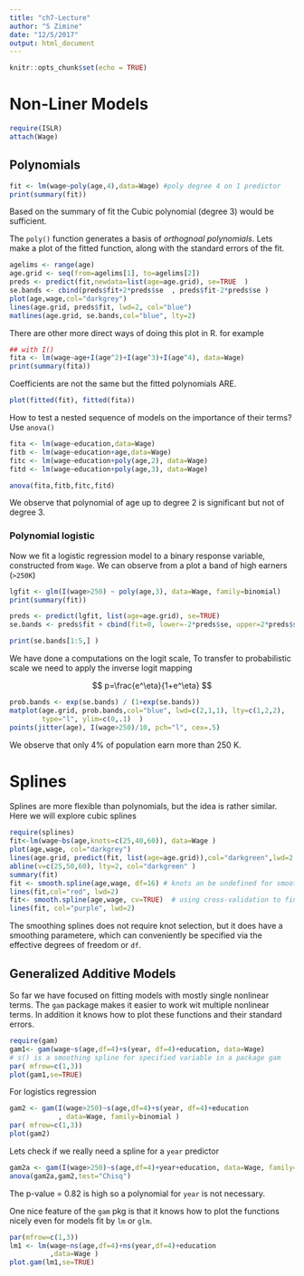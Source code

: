 ```yaml
---
title: "ch7-Lecture"
author: "S Zimine"
date: "12/5/2017"
output: html_document
---
```


```r
knitr::opts_chunk$set(echo = TRUE)
```

Non-Liner Models
=================================

```r
require(ISLR)
attach(Wage)
```

Polynomials
------------

```r
fit <- lm(wage~poly(age,4),data=Wage) #poly degree 4 on 1 predictor 
print(summary(fit))
```

Based on the summary of fit the Cubic polynomial (degree 3) would be sufficient.

The `poly()` function generates a basis of *orthognoal polynomials*.
Lets make a plot of the fitted function, along with the standard errors of the fit.

```r
agelims <- range(age)
age.grid <- seq(from=agelims[1], to=agelims[2])
preds <- predict(fit,newdata=list(age=age.grid), se=TRUE  )
se.bands <- cbind(preds$fit+2*preds$se  , preds$fit-2*preds$se )
plot(age,wage,col="darkgrey")
lines(age.grid, preds$fit, lwd=2, col="blue")
matlines(age.grid, se.bands,col="blue", lty=2)
```

There are other more direct ways of doing this plot in R. for example

```r
## with I()
fita <- lm(wage~age+I(age^2)+I(age^3)+I(age^4), data=Wage)
print(summary(fita))

```

Coefficients are not the same but the fitted polynomials ARE. 
```r
plot(fitted(fit), fitted(fita))
```

How to test a nested sequence of models on the importance of their terms? Use `anova()`

```r
fita <- lm(wage~education,data=Wage)
fitb <- lm(wage~education+age,data=Wage)
fitc <- lm(wage~education+poly(age,2), data=Wage)
fitd <- lm(wage~education+poly(age,3), data=Wage)

anova(fita,fitb,fitc,fitd)
```

We observe that polynomial of age up to degree 2 is significant but not of degree 3.



### Polynomial logistic 

Now we fit a logistic regression model to a binary response variable, constructed from `Wage`.
We can observe from a plot a band of high earners (`>250K`)

```r
lgfit <- glm(I(wage>250) ~ poly(age,3), data=Wage, family=binomial)
print(summary(fit))

preds <- predict(lgfit, list(age=age.grid), se=TRUE)
se.bands <- preds$fit + cbind(fit=0, lower=-2*preds$se, upper=2*preds$se)

print(se.bands[1:5,] )
```

We have done a computations on the logit scale, To transfer to probabilistic scale we need 
to apply the inverse logit mapping 

$$ p=\frac{e^\eta}{1+e^\eta} $$

```r
prob.bands <- exp(se.bands) / (1+exp(se.bands))
matplot(age.grid, prob.bands,col="blue", lwd=c(2,1,1), lty=c(1,2,2),
        type="l", ylim=c(0,.1)  )
points(jitter(age), I(wage>250)/10, pch="l", cex=.5)

```

We observe that only 4% of population earn  more than 250 K. 


Splines
===========

Splines are more flexible than polynomials, but the idea is rather similar. 
Here we will explore cubic splines 

```r
require(splines)
fit<-lm(wage~bs(age,knots=c(25,40,60)), data=Wage )
plot(age,wage, col="darkgrey")
lines(age.grid, predict(fit, list(age=age.grid)),col="darkgreen",lwd=2 )
abline(v=c(25,50,60), lty=2, col="darkgreen" )
summary(fit)
fit <- smooth.spline(age,wage, df=16) # knots an be undefined for smooth.spline
lines(fit,col="red", lwd=2)
fit<- smooth.spline(age,wage, cv=TRUE)  # using cross-validation to find df param
lines(fit, col="purple", lwd=2)

```

The smoothing splines does not require knot selection, but it does have a smoothing parametere, which can conveniently be specified via the effective degrees of freedom or `df`.


Generalized Additive Models
----------------------------

So far we have focused on fitting models with mostly single nonlinear terms. 
The `gam` package makes it easier to work wit multiple nonlinear terms.  In addition it knows how to plot these functions and their standard errors. 

```r
require(gam)
gam1<- gam(wage~s(age,df=4)+s(year, df=4)+education, data=Wage)
# s() is a smoothing spline for specified variable in a package gam
par( mfrow=c(1,3))
plot(gam1,se=TRUE)
```

For logistics regression

```r
gam2 <- gam(I(wage>250)~s(age,df=4)+s(year, df=4)+education
            , data=Wage, family=binomial )
par( mfrow=c(1,3))
plot(gam2)
```

Lets check if we really need a spline for a `year` predictor

```r
gam2a <- gam(I(wage>250)~s(age,df=4)+year+education, data=Wage, family=binomial )
anova(gam2a,gam2,test="Chisq")
```

The p-value = 0.82 is high so a polynomial for `year` is not necessary.


One nice feature of the `gam` pkg  is that it knows how to plot the functions nicely even for models fit by `lm` or `glm`.

```r
par(mfrow=c(1,3))
lm1 <- lm(wage~ns(age,df=4)+ns(year,df=4)+education
          ,data=Wage )
plot.gam(lm1,se=TRUE)
```





